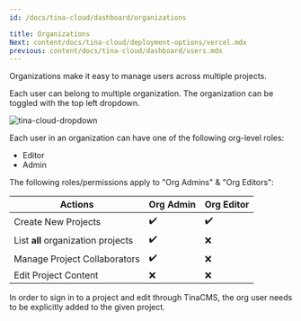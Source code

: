 ```yaml
---
id: /docs/tina-cloud/dashboard/organizations

title: Organizations
Next: content/docs/tina-cloud/deployment-options/vercel.mdx
previous: content/docs/tina-cloud/dashboard/users.mdx
---
```


Organizations make it easy to manage users across multiple projects.

Each user can belong to multiple organization. The organization can be toggled with the top left dropdown.

![tina-cloud-dropdown](https://res.cloudinary.com/forestry-demo/image/upload/v1667430691/tina-io/docs/tina-cloud/Screen_Shot_2022-11-02_at_8.09.55_PM.png)

Each user in an organization can have one of the following org-level roles:

- Editor
- Admin

The following roles/permissions apply to "Org Admins" & "Org Editors":

| Actions                            | Org Admin | Org Editor |
| ---------------------------------- | --------- | ---------- |
| Create New Projects                | ✔️        | ✔️         |
| List **all** organization projects | ✔️        | ❌         |
| Manage Project Collaborators       | ✔️        | ❌         |
| Edit Project Content               | ❌        | ❌         |

In order to sign in to a project and edit through TinaCMS, the org user needs to be explicitly added to the given project.

